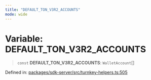 ```yaml
---
title: "DEFAULT_TON_V3R2_ACCOUNTS"
mode: wide
---
```

  
# Variable: DEFAULT\_TON\_V3R2\_ACCOUNTS

> `const` **DEFAULT\_TON\_V3R2\_ACCOUNTS**: `WalletAccount`[]

Defined in: [packages/sdk-server/src/turnkey-helpers.ts:505](https://github.com/tkhq/sdk/blob/main/packages/sdk-server/src/turnkey-helpers.ts#L505)
